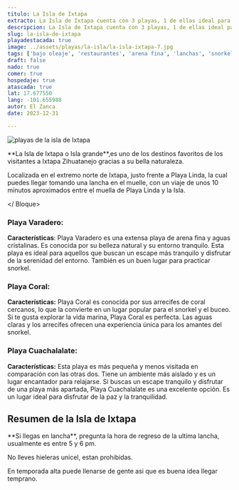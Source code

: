 ```yaml
---
titulo: La Isla de Ixtapa
extracto: La Isla de Ixtapa cuenta con 3 playas, 1 de ellas ideal para hacer snorkel y las otras dos para nadar ya que son de bajo oleaje y todo el año tienen temperaturas agradables
descripcion: La Isla de Ixtapa cuenta con 3 playas, 1 de ellas ideal para hacer snorkel y las otras dos para nadar ya que son de bajo oleaje y todo el año tienen temperaturas agradables
slug: la-isla-de-ixtapa
playadestacada: true
image: ../assets/playas/la-isla/la-isla-ixtapa-7.jpg
tags: ['bajo oleaje', 'restaurantes', 'arena fina', 'lanchas', 'snorkel']
draft: false
nado: true
comer: true
hospedaje: true
atascada: true
lat: 17.677550
lang: -101.655988
autor: El Zanca
date: 2023-12-31

---
```



<Bloque clase="intro-playa">


![playas de la isla de Ixtapa](/la-isla-ico.svg)


<div>
**La Isla de Ixtapa o Isla grande**,es uno de los destinos favoritos de los visitantes a Ixtapa Zihuatanejo gracias a su bella naturaleza.

Localizada en el extremo norte de Ixtapa, justo frente a Playa Linda, la cual puedes llegar tomando una lancha en el muelle, con un viaje de unos 10 minutos aproximados entre el muella de Playa Linda y la Isla.
</div>

</ Bloque>

<Bloque clase='grid contenido zigzag'> 
<RecuadroZig  media="../assets/playas/la-isla/la-isla-de-ixtapa-1.jpg" titulo="Playas tranquilas" descripcion="<b>Es una de las mejores opciones de Ixtapa Zihuatanejo </b>para las personas que buscan una playa de bajo oleaje y facil para relajarse o nadar, con tres playas en la isla, dos de ella optimas para la recración de toda la familia y la otra una gran opción para practicar snorkel" iconoUrl = "/icono-nadar.svg"> </RecuadroZig>
<RecuadroZig  media="../assets/playas/la-isla/la-isla-de-ixtapa-6.jpg" titulo="Playa fotogenica" descripcion="No importa cual de las 3 playas elijas para tomarte fotos, las 3 son playas hermosas con aguas claras y rodeadas de vegetación y pequeños cerros que enmarcan <b>las playas como unas de las playas mas lindas de Ixtapa Zihuatanejo</b>" iconoUrl = "/icono-video.svg"> </RecuadroZig>

</Bloque>


<Bloque clase='grid pantalla-izq fondo-50'> 
<Resalte encabezado="3 Playas, 1 Isla" media='../assets/playas/la-isla/la-isla-de-ixtapa-3.jpg'>

<h3>Playa Varadero:</h3>

<b>Características</b>: Playa Varadero es una extensa playa de arena fina y aguas cristalinas. Es conocida por su belleza natural y su entorno tranquilo.
Esta playa es ideal para aquellos que buscan un escape más tranquilo y disfrutar de la serenidad del entorno. También es un buen lugar para practicar snorkel.

<h3>Playa Coral:</h3>

<b>Características:</b> Playa Coral es conocida por sus arrecifes de coral cercanos, lo que la convierte en un lugar popular para el snorkel y el buceo. Si te gusta explorar la vida marina, Playa Coral es perfecta. Las aguas claras y los arrecifes ofrecen una experiencia única para los amantes del snorkel.

<h3>Playa Cuachalalate:</h3>

<b>Características:</b> Esta playa es más pequeña y menos visitada en comparación con las otras dos. Tiene un ambiente más aislado y es un lugar encantador para relajarse.
Si buscas un escape tranquilo y disfrutar de una playa más apartada, Playa Cuachalalate es una excelente opción. Es un lugar ideal para disfrutar de la paz y la tranquilidad.
</Resalte>
</Bloque>


<Bloque clase="grid pantalla fondo-fondo">
<Bloque clase="grid contenido">
<Bloque clase="cartasiconos">

<h2>Resumen de la Isla de Ixtapa</h2>

<Cartaiconos icono="/icono-nadar.svg" encabezado="ideal para nadar" />
<Cartaiconos icono="/icono-camara.svg" encabezado="Playa fotogenica" />
<Cartaiconos icono="/icono-relax.svg" encabezado="Relajate y come" />
<Cartaiconos icono="/icono-corazon-fav.svg" encabezado="3 Playas, 1 Isla" />

</Bloque>
</Bloque>
</Bloque>

<Bloque clase="grid pantalla">
<Mapa lat="17.677550" lang="-101.655988" encabezadotip="Tip:" >
**Si llegas en lancha**, pregunta la hora de regreso de la ultima lancha, usualmente es entre 5 y 6 pm.

No lleves hieleras unicel, estan prohibidas.

En temporada alta puede llenarse de gente asi que es buena idea llegar temprano.
</Mapa> 
</Bloque>